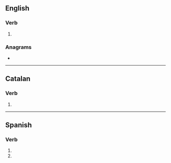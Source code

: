 {{also|emplacés}}
==English==

===Verb===
{{head|en|verb form}}

# {{en-third-person singular of|emplace}}

===Anagrams===
* {{anagrams|en|a=aceelmps|clampees}}

----

==Catalan==

===Verb===
{{head|ca|verb form}}

# {{ca-verb form of|p=2|n=sg|m=ind|t=pres|emplaçar}}

----

==Spanish==

===Verb===
{{head|es|verb form}}

# {{es-verb form of|ending=ar|mood=imperative|sense=negative|pers=2|formal=no|number=singular|emplazar}}
# {{es-verb form of|ending=ar|mood=subjunctive|tense=present|pers=2|formal=no|number=singular|emplazar}}